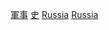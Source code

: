 {{Commonscat|Military history of Russia}}

[[Category:俄罗斯各主题历史|軍事]]
[[Category:俄羅斯軍事|史]]
[[Category:欧洲各国军事史‎|Russia]]
[[Category:亚洲各国军事史‎|Russia]]